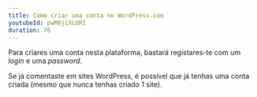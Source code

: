 ```yaml
---
title: Como criar uma conta no WordPress.com
youtubeId: pwM8jiXLURI
duration: 76
---
```


Para criares uma conta nesta plataforma, bastará registares-te com um *login* e uma *password*. 

Se já comentaste em sites WordPress, é possível que já tenhas uma conta criada (mesmo que nunca tenhas criado 1 site).